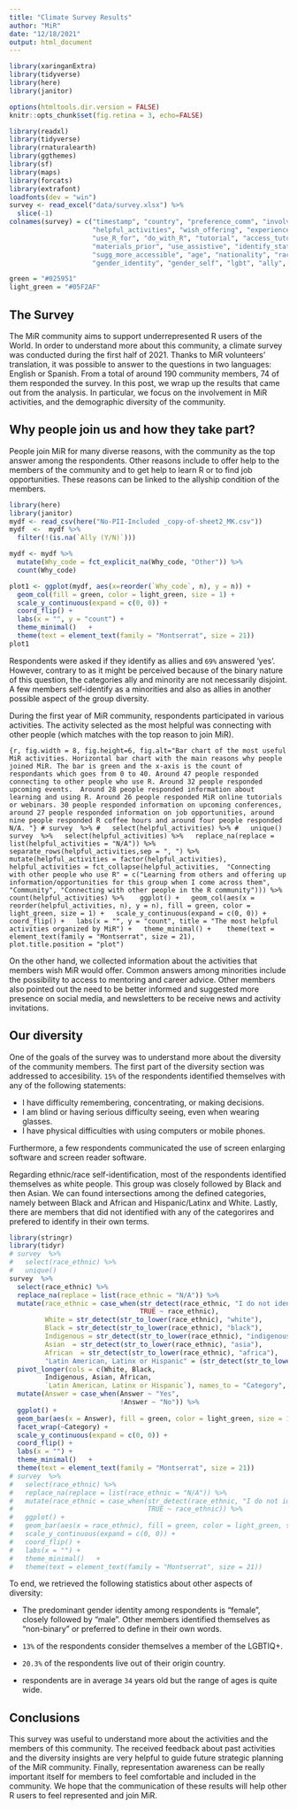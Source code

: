 ---
title: "Climate Survey Results"
author: "MiR"
date: "12/18/2021"
output: html_document
---

```{r setup, include=FALSE}
library(xaringanExtra)
library(tidyverse)
library(here)
library(janitor)

options(htmltools.dir.version = FALSE)
knitr::opts_chunk$set(fig.retina = 3, echo=FALSE)

library(readxl)
library(tidyverse)
library(rnaturalearth)
library(ggthemes)
library(sf)
library(maps)
library(forcats)
library(extrafont)
loadfonts(dev = "win")
survey <- read_excel("data/survey.xlsx") %>%
  slice(-1) 
colnames(survey) = c("timestamp", "country", "preference_comm", "involved",
                     "helpful_activities", "wish_offering", "experience_R",
                     "use_R_for", "do_with_R", "tutorial", "access_tutorials",
                     "materials_prior", "use_assistive", "identify_statements",
                     "sugg_more_accessible", "age", "nationality", "race_ethnic",
                     "gender_identity", "gender_self", "lgbt", "ally", "raffle")

green = "#025951"
light_green = "#05F2AF"
```

## The Survey

The MiR community aims to support underrepresented R users of the World. In order to understand more about this community, a climate survey was conducted during the first half of 2021. Thanks to MiR volunteers' translation, it was possible to answer to the questions in two languages: English or Spanish. From a total of around 190 community members, 74 of them responded the survey. In this post, we wrap up the results that came out from the analysis. In particular, we focus on the involvement in MiR activities, and the demographic diversity of the community. 

## Why people join us and how they take part?

People join MiR for many diverse reasons, with the community as the top answer among the respondents. Other reasons include to offer help to the members of the community and to get help to learn R or to find job opportunities. These reasons can be linked to the allyship condition of the members.

```{r, message=FALSE, warning=FALSE, fig.alt="Horizontal bar chart with the main reasons why people joined MiR. The bar is green and the x-axis is the count of respondants which goes from 0 to 60.  60 people responded saying community was the biggest reason, around 42 people responded saying help was the biggest reason, around 39 people responded to learn R, around 27 people responded other, around nine people identify as MiR, around seven people mentioned certifcation, and one person responded opportunities."}
library(here)
library(janitor)
mydf <- read_csv(here("No-PII-Included _copy-of-sheet2_MK.csv"))
mydf  <-  mydf %>% 
  filter(!(is.na(`Ally (Y/N)`)))

mydf <- mydf %>% 
  mutate(Why_code = fct_explicit_na(Why_code, "Other")) %>%
  count(Why_code)

plot1 <- ggplot(mydf, aes(x=reorder(`Why_code`, n), y = n)) +
  geom_col(fill = green, color = light_green, size = 1) +
  scale_y_continuous(expand = c(0, 0)) +
  coord_flip() +
  labs(x = "", y = "count") +
  theme_minimal()   + 
  theme(text = element_text(family = "Montserrat", size = 21))
plot1
```

Respondents were asked if they identify as allies and `69%` answered 'yes'. However, contrary to as it might be perceived because of the binary nature of this question, the categories ally and minority are not necessarily disjoint. A few members self-identify as a minorities and also as allies in another possible aspect of the group diversity. 

During the first year of MiR community, respondents participated in various activities. The activity selected as the most helpful was connecting with other people (which matches with the top reason to join MiR). 

```{r, fig.width = 8, fig.height=6, fig.alt="Bar chart of the most useful MiR activities. Horizontal bar chart with the main reasons why people joined MiR. The bar is green and the x-axis is the count of respondants which goes from 0 to 40. Around 47 people responded connecting to other people who use R. Around 32 people responded upcoming events. 
Around 28 people responded information about learning and using R. Around 26 people responded MiR online tutorials or webinars. 30 people responded information on upcoming conferences, around 27 people responded information on job opportunities, around nine people responded R coffee hours and around four people responded N/A. "}
# survey  %>%
#   select(helpful_activities) %>%
#   unique()
survey  %>%
  select(helpful_activities) %>%
  replace_na(replace = list(helpful_activities = "N/A")) %>%
  separate_rows(helpful_activities,sep = ", ") %>%
  mutate(helpful_activities = factor(helpful_activities),
         helpful_activities = fct_collapse(helpful_activities,  "Connecting with other people who use R" = c("Learning from others and offering up information/opportunities for this group when I come across them", "Community", "Connecting with other people in the R community"))) %>% 
  count(helpful_activities) %>% 
  ggplot() +
  geom_col(aes(x = reorder(helpful_activities, n), y = n), fill = green, color = light_green, size = 1) +
  scale_y_continuous(expand = c(0, 0)) +
  coord_flip() +
  labs(x = "", y = "count", title = "The most helpful activities organized by MiR") +
  theme_minimal() + 
  theme(text = element_text(family = "Montserrat", size = 21),
        plot.title.position = "plot")
```

On the other hand, we collected information about the activities that members wish MiR would offer. Common answers among minorities include the possibility to access to mentoring and career advice. Other members also pointed out the need to be better informed and suggested more presence on social media, and newsletters to be receive news and activity invitations. 

## Our diversity

One of the goals of the survey was to understand more about the diversity of the community members. The first part of the diversity section was addressed to accesibility. `15%` of the respondents identified themselves with any of the following statements:

- I have difficulty remembering, concentrating, or making decisions.
- I am blind or having serious difficulty seeing, even when wearing glasses.
- I have physical difficulties with using computers or mobile phones.

Furthermore, a few respondents communicated the use of screen enlarging software and screen reader software.

Regarding ethnic/race self-identification, most of the respondents identified themselves as white people. This group was closely followed by Black and then Asian. We can found intersections among the defined categories, namely between Black and African and Hispanic/Latinx and White. Lastly, there are members that did not identified with any of the categorires and prefered to identify in their own terms.

```{r, fig.width=14, fig.alt="A series of bar charts of some of the categories of race/ethnic. Categories include: black, white, asian, african, latin, and indigenous."}
library(stringr)
library(tidyr)
# survey  %>%
#   select(race_ethnic) %>%
#   unique()
survey  %>%
  select(race_ethnic) %>%
  replace_na(replace = list(race_ethnic = "N/A")) %>%
  mutate(race_ethnic = case_when(str_detect(race_ethnic, "I do not identify with any of these categories") ~ "Any of these categories",
                                 TRUE ~ race_ethnic),
         White = str_detect(str_to_lower(race_ethnic), "white"),
         Black = str_detect(str_to_lower(race_ethnic), "black"),
         Indigenous = str_detect(str_to_lower(race_ethnic), "indigenous"),
         Asian  = str_detect(str_to_lower(race_ethnic), "asia"),
         African  = str_detect(str_to_lower(race_ethnic), "africa"),
         "Latin American, Latinx or Hispanic" = (str_detect(str_to_lower(race_ethnic),  "latin") + str_detect(str_to_lower(race_ethnic),  "hispanic"))>0) %>%
  pivot_longer(cols = c(White, Black,
         Indigenous, Asian, African,
         `Latin American, Latinx or Hispanic`), names_to = "Category", values_to = "Answer") %>%
  mutate(Answer = case_when(Answer ~ "Yes",
                            !Answer ~ "No")) %>%
  ggplot() +
  geom_bar(aes(x = Answer), fill = green, color = light_green, size = 1) +
  facet_wrap(~Category) +
  scale_y_continuous(expand = c(0, 0)) +
  coord_flip() +
  labs(x = "") +
  theme_minimal()   + 
  theme(text = element_text(family = "Montserrat", size = 21))
# survey  %>%
#   select(race_ethnic) %>%
#   replace_na(replace = list(race_ethnic = "N/A")) %>%
#   mutate(race_ethnic = case_when(str_detect(race_ethnic, "I do not identify with any of these categories") ~ "Any of these categories",
#                                  TRUE ~ race_ethnic)) %>%
#   ggplot() +
#   geom_bar(aes(x = race_ethnic), fill = green, color = light_green, size = 1) +
#   scale_y_continuous(expand = c(0, 0)) +
#   coord_flip() +
#   labs(x = "") +
#   theme_minimal()   + 
#   theme(text = element_text(family = "Montserrat", size = 21))

```


To end, we retrieved the following statistics about other aspects of diversity: 

- The predominant gender identity among respondents is "female", closely followed by "male". Other members identified themselves as "non-binary" or preferred to define in their own words. 

- `13%` of the respondents consider themselves a member of the LGBTIQ+. 

- `20.3%` of the respondents live out of their origin country. 

- respondents are in average `34` years old but the range of ages is quite wide.


## Conclusions

This survey was useful to understand more about the activities and the members of this community. The received feedback about past activities and the diversity insights are very helpful to guide future strategic planning of the MiR community. Finally, representation awareness can be really important itself for members to feel comfortable and included in the community. We hope that the communication of these results will help other R users to feel represented and join MiR.

